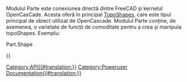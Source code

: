 <languages/>
<div lang="en" dir="ltr" class="mw-content-ltr">
{{VeryImportantMessage|(November 2018) This information may be incomplete and outdated. For the latest API, see the [https://freecad.org/api autogenerated API documentation] or [https://freecad-python-stubs.readthedocs.io/en/latest/autoapi/Part/ autogenerated Python Part API documentation].}}
</div>

Modulul Parte este conexiunea directă dintre FreeCAD și kernelul OpenCasCade. Acesta oferă în principal [[TopoShape_API | TopoShapes]], care este tipul principal de obiect utilizat de OpenCascade. Modulul Parte conține, de asemenea, o varietate de funcții de comoditate pentru a crea și manipula topoShapes. Exemplu:
{{Code|code=
import Part
mycube = Part.makeBox(2,2,2)
Part.show(mycube)
}}

<div class="mw-translate-fuzzy">
{{APIFunction | __fromPythonOCC__ | OCC.Object | metoda Helper pentru a converti un pythonOCC într-o formă formă internă | A}} Part.Shape

{{APIFunction | __sortEdges__ | lista muchiilor | Metoda ajutorul pentru sortarea unei liste neordonată margini (margini), care, ulterior, două muchii adiacente împart un nod comun | o listă de margini}}

{{APIFunction | __toPythonOCC__ | | Part.Shape | Metodă de ajutor pentru conversia unei forme interne într-o formă pythonocc | un OCC.Shape}}

{{APIFunction | cast_to_shape | Part.Shape | Distribuția tipului real de formă | }}

{{APIFunction | export | list | string | Exportați o listă de obiecte într-un singur fișier |}}

{{APIFunction | getSortedClusters | lista margini | Metoda Helper pentru sortarea și gruparea unei varietăți de margini | }}

{{APIFunction | en | insert | string | string | Introduceți fișierul (cale dată ca prim argument) în documentul dat (al doilea argument). }}

{{APIFunction | makeBox | lungime, lățime, înălțime, [pnt, dir] | Face o zonă în punctul cu dimensiuni (lungime, lățime, înălțime). În mod prestabilit, punctul este la Vector (0,0,0) iar direcția la Vector (0,0,1) | Creează o formă}}

{{APIFunction | makeCircle | radius, [pnt, dir, angle1, angle2] | Face un cerc cu o anumită rază. În mod prestabilit, punctul este la Vector (0,0,0), iar direcția este Vector (0,0,1), unghiul1 este 0 ° și unghiul2 este 360 ​​° | Creați o formă}}

{{APIFunction | makeCompound | list | Creați un compus dintr-o listă de forme. | Creați o formă}}

{{APIFunction | makeCone | radius1, radius2, height, [pnt, dir, angle] | Face un con cu raza și înălțimea. Punct implicit este vectorul (0,0,0), iar direcția este vectorul (0,0,1), iar unghiul este de 360 ​​° | Creare formă}}

{{APIFunction | makeCylinder | rază, înălțime, [pnt, direcție, unghi] | face un cilindru cu o anumită dimensiune și o rază. În mod prestabilit, punctul este la Vectorr (0,0,0), iar direcția este Vector (0,0,1) și unghiul este 360 ​​° | Creați o formă}}

{{APIFunction | makeHelix | pitch, height, radius, [angle] | Face o helix cu o înălțime, înălțime și rază date. Implicit, o suprafață cilindrică este utilizată pentru a crea spirala. Dacă există un al patrulea parametru, se utilizează în schimb o suprafață conică | Creează o formă}}

{{APIFunction | makeLine | (x1, y1, z1), (x2, y2, z2) | Crearea unei linii la două puncte | Crearea unei forme}}

{{APIFunction | makeLoft | shapelist <profiles>, [boolean <solid>, boolean <ruled>] Crează o formă de loft utilizând lista de profile. Opțional face un solid (vs suprafață / coajă) sau face rezultatul o suprafață condusă | Crearea unei forme loft | Crearea unei forme}}

{{APIFunction | makePlane | lungime, lățime, [pnt, dir] | Creați un plan. Implicit, punctul este la Vector (0,0,0) și direcția la Vector (0,0,1) | Creați o formă}}

{{APIFunction | makePolygon | list | Crearea unui poligon cu o listă de vectori | Crearea unei forme}}

{{APIFunction | makeRevolution | Curve [Vmin, Vmax unghiul pnt, dir] | Face o formă de revoluție prin rotirea curbei, sau o porțiune a acesteia cu privire la o anumită axă (punct, direcție). În mod implicit, vmin și vmax sunt setate la limitele curbei, unghiul este 360 ​​°, punctul este Vector (0,0,0) și direcția este Vector (0,0,1). formă}}

{{APIFunction | makeRuledSurface | Edge sau Wire, Edge or Wire | Crează o suprafață setată din două margini sau fire. Dacă firele sunt folosite, acestea trebuie să aibă același număr de muchii. | Crearea unei forme}}

{{APIFunction | makeShell | list | Creează un shell pe o listă de fețe. | Creează o formă}}

{{APIFunction  | makeSolid | Part.Shape | Creează un înveliș exterior solid, în interiorul unei forme |. Creează o formă}}

{{APIFunction | makeSphere | radius, [pnt, dir, angle1_First, angle2_Fin, angle3] | Creează o sferă a unei raze date. Implicit, punctul este la Vector (0,0,0), iar direcția este la Vector (0,0,1), unghiul 1 este -90 °, unghiul 2 este de 90 ° și unghiul3 este 360 ​​° | Creați o formă}}

{{APIFunction | makeTorus | raza1, radius2, [pnt, directia, unghiul1, unghiul2, unghiul] | Creeaza un torus cu date de raza de raza. În mod implicit, punctul este la Vector (0,0,0), iar direcția este la vector (0,0,1), unghiul 1 este 0 °, unghiul 2 este 360 ​​° și unghiul este 360 ​​° | Creați o formă }}

{{APIFunction | makeTube | margine, float | Creați un tub. | Creați o formă}}

{{APIFunction | en | open | string | Creați un document nou și încărcați fișierul în document }}

{{APIFunction | en | read | string | Încarcă fișierul și returnează o formă. | O formă}}

{{APIFunction | en | show | shape | Adăugați forma documentului activ sau creați unul dacă nu există niciun document. | }}
</div>


{{Userdocnavi{{#translation:}}}}
[[Category:API{{#translation:}}]]
[[Category:Poweruser Documentation{{#translation:}}]]
{{clear}}